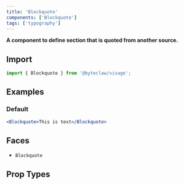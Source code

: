 ```yaml
---
title: 'Blockquote'
components: ['Blockquote']
tags: ['typography']
---
```


**A component to define section that is quoted from another source.**

## Import

```js transpile=false
import { Blockquote } from '@byteclaw/visage';
```

## Examples

### Default

```jsx live
<Blockquote>This is text</Blockquote>
```

## Faces

- `Blockquote`

## Prop Types

<PropTypes component="Blockquote" />

